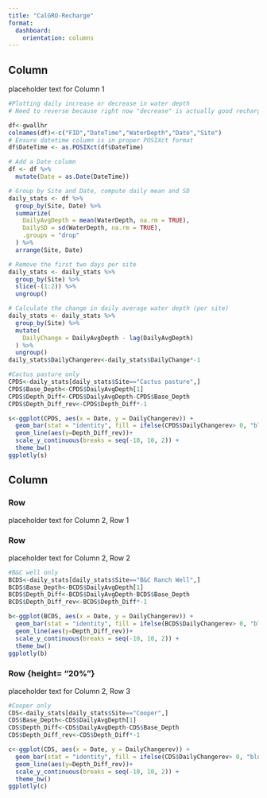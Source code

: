 ```yaml
---
title: "CalGRO-Recharge"
format: 
  dashboard: 
    orientation: columns
---
```


## Column{width="35%"}

placeholder text for Column 1

```r
#Plotting daily increase or decrease in water depth
# Need to reverse because right now "decrease" is actually good recharge but plotted as bad water drawdown

df<-gwallhr
colnames(df)<-c("FID","DateTime","WaterDepth","Date","Site")
# Ensure datetime column is in proper POSIXct format
df$DateTime <- as.POSIXct(df$DateTime)

# Add a Date column
df <- df %>%
  mutate(Date = as.Date(DateTime))

# Group by Site and Date, compute daily mean and SD
daily_stats <- df %>%
  group_by(Site, Date) %>%
  summarize(
    DailyAvgDepth = mean(WaterDepth, na.rm = TRUE),
    DailySD = sd(WaterDepth, na.rm = TRUE),
    .groups = "drop"
  ) %>%
  arrange(Site, Date)

# Remove the first two days per site
daily_stats <- daily_stats %>%
  group_by(Site) %>%
  slice(-(1:2)) %>%
  ungroup()

# Calculate the change in daily average water depth (per site)
daily_stats <- daily_stats %>%
  group_by(Site) %>%
  mutate(
    DailyChange = DailyAvgDepth - lag(DailyAvgDepth)
  ) %>%
  ungroup()
daily_stats$DailyChangerev<-daily_stats$DailyChange*-1

#Cactus pasture only
CPDS<-daily_stats[daily_stats$Site=="Cactus pasture",]
CPDS$Base_Depth<-CPDS$DailyAvgDepth[1]
CPDS$Depth_Diff<-CPDS$DailyAvgDepth-CPDS$Base_Depth
CPDS$Depth_Diff_rev<-CPDS$Depth_Diff*-1

s<-ggplot(CPDS, aes(x = Date, y = DailyChangerev)) +
  geom_bar(stat = "identity", fill = ifelse(CPDS$DailyChangerev> 0, "blue", "red"), width = 0.7) +
  geom_line(aes(y=Depth_Diff_rev))+
  scale_y_continuous(breaks = seq(-10, 10, 2)) +
  theme_bw()
ggplotly(s)

```


## Column{width="65%"}

### Row {height="10%"}

placeholder text for Column 2, Row 1



### Row {height="70%"}

placeholder text for Column 2, Row 2
```r

#B&C well only
BCDS<-daily_stats[daily_stats$Site=="B&C Ranch Well",]
BCDS$Base_Depth<-BCDS$DailyAvgDepth[1]
BCDS$Depth_Diff<-BCDS$DailyAvgDepth-BCDS$Base_Depth
BCDS$Depth_Diff_rev<-BCDS$Depth_Diff*-1

b<-ggplot(BCDS, aes(x = Date, y = DailyChangerev)) +
  geom_bar(stat = "identity", fill = ifelse(BCDS$DailyChangerev> 0, "blue", "red"), width = 0.7) +
  geom_line(aes(y=Depth_Diff_rev))+
  scale_y_continuous(breaks = seq(-10, 10, 2)) +
  theme_bw()
ggplotly(b)

```

### Row {height= "20%"}

placeholder text for Column 2, Row 3

```r
#Cooper only
CDS<-daily_stats[daily_stats$Site=="Cooper",]
CDS$Base_Depth<-CDS$DailyAvgDepth[1]
CDS$Depth_Diff<-CDS$DailyAvgDepth-CDS$Base_Depth
CDS$Depth_Diff_rev<-CDS$Depth_Diff*-1

c<-ggplot(CDS, aes(x = Date, y = DailyChangerev)) +
  geom_bar(stat = "identity", fill = ifelse(CDS$DailyChangerev> 0, "blue", "red"), width = 0.7) +
  geom_line(aes(y=Depth_Diff_rev))+
  scale_y_continuous(breaks = seq(-10, 10, 2)) +
  theme_bw()
ggplotly(c)
```

